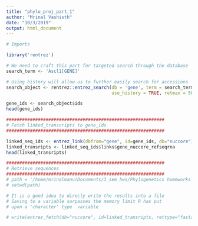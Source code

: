 ```yaml
---
title: "phylo_proj_part_1"
author: "Mrinal Vashisth"
date: "10/3/2019"
output: html_document
---
```


```r
# Imports

library('rentrez')

```

```r

# We need to craft this part for targeted search through the database
search_term <- 'Ascl1[GENE]'

# Using history will allow us to further easily search for accessions
search_object <- rentrez::entrez_search(db = 'gene', term = search_term,
                                        use_history = TRUE, retmax = 500)

gene_ids <- search_object$ids
head(gene_ids)
```

```r
############################################################
# Fetch linked_transcripts to gene_ids
############################################################

linked_seq_ids <- entrez_link(dbfrom="gene", id=gene_ids, db="nuccore")
linked_transripts <- linked_seq_ids$links$gene_nuccore_refseqrna
head(linked_transripts)

```

```r
############################################################
# Retrieve sequences
############################################################
# path = '/home/mrinalmanu/Documents/3_sem_hws/Phylogenetics homeworks 2019/phylogenetics_project/output'
# setwd(path)

# It is a good idea to direcly write the results into a file
# Saving to a variable surpasses the memory limit R has put
# upon a 'character' type  variable

# write(entrez_fetch(db="nuccore", id=linked_transripts, rettype="fasta"), file = "./ascl1_seq.fasta")

```
